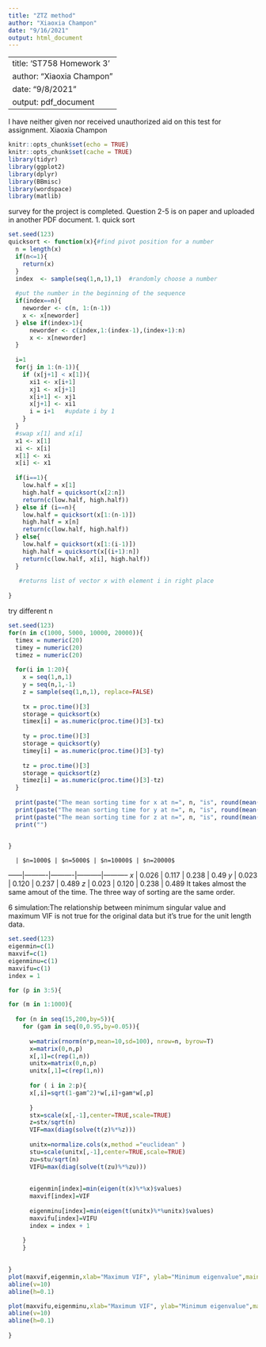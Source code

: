---
title: "ZTZ method"
author: "Xiaoxia Champon"
date: "9/16/2021"
output: html_document
---
---
title: 'ST758 Homework 3'
author: "Xiaoxia Champon"
date: "9/8/2021"
output: pdf_document
---
I have neither given nor received  unauthorized aid on this test for assignment. Xiaoxia Champon
```{r setup, include=FALSE, echo=FALSE}
knitr::opts_chunk$set(echo = TRUE)
knitr::opts_chunk$set(cache = TRUE)
library(tidyr)
library(ggplot2)
library(dplyr)
library(BBmisc)
library(wordspace)
library(matlib)
```
survey for the project is completed.
Question 2-5 is on paper and uploaded in another PDF document.
1.
quick sort
```{r}
set.seed(123)
quicksort <- function(x){#find pivot position for a number
  n = length(x)
  if(n<=1){
    return(x)
  }
  index  <- sample(seq(1,n,1),1)  #randomly choose a number
  
  #put the number in the beginning of the sequence
  if(index==n){
    neworder <- c(n, 1:(n-1))
    x <- x[neworder] 
  } else if(index>1){
      neworder <- c(index,1:(index-1),(index+1):n) 
      x <- x[neworder]
  }
  
  i=1
  for(j in 1:(n-1)){
    if (x[j+1] < x[1]){
      xi1 <- x[i+1]
      xj1 <- x[j+1]
      x[i+1] <- xj1
      x[j+1] <- xi1
      i = i+1   #update i by 1
    }
  }
  #swap x[1] and x[i]
  x1 <- x[1]
  xi <- x[i]
  x[1] <- xi
  x[i] <- x1
  
  if(i==1){
    low.half = x[1]
    high.half = quicksort(x[2:n])
    return(c(low.half, high.half))
  } else if (i==n){
    low.half = quicksort(x[1:(n-1)])
    high.half = x[n]
    return(c(low.half, high.half))
  } else{
    low.half = quicksort(x[1:(i-1)])
    high.half = quicksort(x[(i+1):n])
    return(c(low.half, x[i], high.half))
  }
  
   #returns list of vector x with element i in right place
  
}
```
try different n
```{r, echo=FALSE}
set.seed(123)
for(n in c(1000, 5000, 10000, 20000)){
  timex = numeric(20)
  timey = numeric(20)
  timez = numeric(20)
  
  for(i in 1:20){
    x = seq(1,n,1)
    y = seq(n,1,-1)
    z = sample(seq(1,n,1), replace=FALSE)
  
    tx = proc.time()[3]
    storage = quicksort(x)
    timex[i] = as.numeric(proc.time()[3]-tx)
    
    ty = proc.time()[3]
    storage = quicksort(y)
    timey[i] = as.numeric(proc.time()[3]-ty)
    
    tz = proc.time()[3]
    storage = quicksort(z)
    timez[i] = as.numeric(proc.time()[3]-tz)
  }
  
  print(paste("The mean sorting time for x at n=", n, "is", round(mean(timex),3)))
  print(paste("The mean sorting time for y at n=", n, "is", round(mean(timey),3)))
  print(paste("The mean sorting time for z at n=", n, "is", round(mean(timez),3)))
  print("")

  
}

```
      | $n=1000$ | $n=5000$ | $n=10000$ | $n=20000$
------|----------|----------|-----------|-----------
$x$   | 0.026    | 0.117    | 0.238     | 0.49
$y$   | 0.023    | 0.120    | 0.237     | 0.489
$z$   | 0.023    | 0.120    | 0.238     | 0.489
It takes almost the same amout of the time. The three way of sorting are the same order. \newline\newline

6 simulation:The relationship between minimum singular value and maximum VIF is not true for the original data but it's true for the unit length data.
```{r}
set.seed(123)
eigenmin=c(1)
maxvif=c(1)
eigenminu=c(1)
maxvifu=c(1)
index = 1

for (p in 3:5){

for (m in 1:1000){
  
  for (n in seq(15,200,by=5)){
    for (gam in seq(0,0.95,by=0.05)){
      
      w=matrix(rnorm(n*p,mean=10,sd=100), nrow=n, byrow=T)
      x=matrix(0,n,p)
      x[,1]=c(rep(1,n))
      unitx=matrix(0,n,p)
      unitx[,1]=c(rep(1,n))
  
      for ( i in 2:p){
      x[,i]=sqrt(1-gam^2)*w[,i]+gam*w[,p]
      
      }
      stx=scale(x[,-1],center=TRUE,scale=TRUE)
      z=stx/sqrt(n)
      VIF=max(diag(solve(t(z)%*%z)))
      
      unitx=normalize.cols(x,method ="euclidean" )
      stu=scale(unitx[,-1],center=TRUE,scale=TRUE)
      zu=stu/sqrt(n)
      VIFU=max(diag(solve(t(zu)%*%zu)))
     
      
      eigenmin[index]=min(eigen(t(x)%*%x)$values)
      maxvif[index]=VIF
  
      eigenminu[index]=min(eigen(t(unitx)%*%unitx)$values)
      maxvifu[index]=VIFU
      index = index + 1
      
    }
    }
  

}
plot(maxvif,eigenmin,xlab="Maximum VIF", ylab="Minimum eigenvalue",main=bquote("Original data"),xlim=c(0, max(maxvif)+10), ylim=c(-1,max(eigenmin)+10 ))
abline(v=10)
abline(h=0.1)

plot(maxvifu,eigenminu,xlab="Maximum VIF", ylab="Minimum eigenvalue",main="Unit Length data",xlim=c(0, max(maxvifu)+1), ylim=c(-1,max(eigenminu)+1 ))
abline(v=10)
abline(h=0.1)
  
}
```



